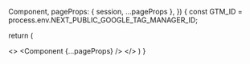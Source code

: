 
  Component,
  pageProps: { session, ...pageProps },
  }) {
const GTM_ID = process.env.NEXT_PUBLIC_GOOGLE_TAG_MANAGER_ID;

return (

<>
  <SessionProvider session={session}>
    <Component {...pageProps} />
    <GoogleTagManager gtmId={GTM_ID} />
  </SessionProvider>
</>
)
}

